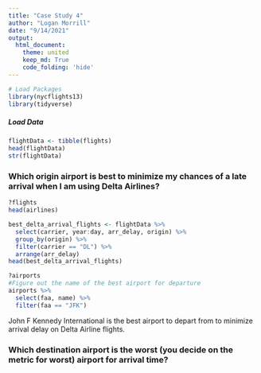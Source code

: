 ```yaml
---
title: "Case Study 4"
author: "Logan Morrill"
date: "9/14/2021"
output: 
  html_document:
    theme: united
    keep_md: True
    code_folding: 'hide'
---
```



```r
# Load Packages
library(nycflights13)
library(tidyverse)
```
##### Load Data
```r
flightData <- tibble(flights)
head(flightData)
str(flightData)

```
### Which origin airport is best to minimize my chances of a late arrival when I am using Delta Airlines?

```r
?flights
head(airlines)

best_delta_arrival_flights <- flightData %>%
  select(carrier, year:day, arr_delay, origin) %>%
  group_by(origin) %>%
  filter(carrier == "DL") %>%
  arrange(arr_delay)
head(best_delta_arrival_flights)

?airports
#Figure out the name of the best airport for departure
airports %>%
  select(faa, name) %>%
  filter(faa == "JFK")
```
John F Kennedy International is the best airport to depart from to minimize arrival delay on Delta Airline flights.

### Which destination airport is the worst (you decide on the metric for worst) airport for arrival time?
```r

```

